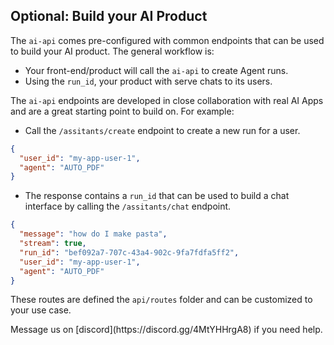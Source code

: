 ## Optional: Build your AI Product

The `ai-api` comes pre-configured with common endpoints that can be used to build your AI product. The general workflow is:

- Your front-end/product will call the `ai-api` to create Agent runs.
- Using the `run_id`, your product with serve chats to its users.

The `ai-api` endpoints are developed in close collaboration with real AI Apps and are a great starting point to build on. For example:

- Call the `/assitants/create` endpoint to create a new run for a user.

```json
{
  "user_id": "my-app-user-1",
  "agent": "AUTO_PDF"
}
```

- The response contains a `run_id` that can be used to build a chat interface by calling the `/assitants/chat` endpoint.

```json
{
  "message": "how do I make pasta",
  "stream": true,
  "run_id": "bef092a7-707c-43a4-902c-9fa7fdfa5ff2",
  "user_id": "my-app-user-1",
  "agent": "AUTO_PDF"
}
```

These routes are defined the `api/routes` folder and can be customized to your use case.

<Tip>
  Message us on [discord](https://discord.gg/4MtYHHrgA8) if you need help.
</Tip>
